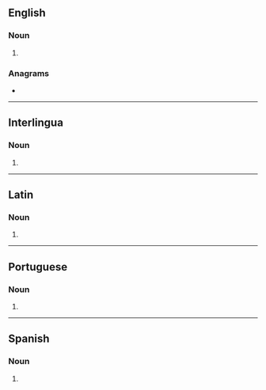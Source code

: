 {{also|Conchas}}
==English==

===Noun===
{{head|en|noun form}}

# {{plural of|concha|lang=en}}

===Anagrams===
* {{anagrams|en|a=acchnos|Chacons}}

----

==Interlingua==

===Noun===
{{head|ia|noun plural form}}

# {{plural of|concha|lang=ia}}

----

==Latin==

===Noun===
{{la-noun-form|conchās}}

# {{inflection of|concha||acc|p|lang=la}}

----

==Portuguese==

===Noun===
{{head|pt|noun plural form}}

# {{plural of|concha|lang=pt}}

----

==Spanish==

===Noun===
{{head|es|noun form}}

# {{plural of|concha|lang=es}}